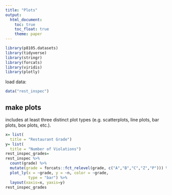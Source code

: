 ```yaml
---
title: "Plots"
output: 
  html_document:
    toc: true
    toc_float: true
    theme: paper 
---
```

```r
library(p8105.datasets)
library(tidyverse)
library(stringr)
library(forcats)
library(viridis)
library(plotly)
```
load data:
```r
data("rest_inspec")
```
## make plots
 includes at least three distinct plot types (e.g. scatterplots, line plots, bar plots, box plots, etc.).

```r
x= list(
  title = "Restaurant Grade")
y= list(
  title = "Number of Violations")
rest_inspec_grades=
rest_inspec %>% 
  count(grade) %>%
  mutate(grade = forcats::fct_relevel(grade, c("A","B","C","Z","P"))) %>% 
  plot_ly(x = ~grade, y = ~n, color = ~grade, 
          type = "bar") %>%
  layout(xaxis=x, yaxis=y)
rest_inspec_grades
```

